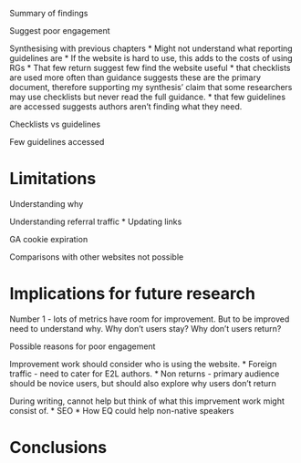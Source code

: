 Summary of findings

Suggest poor engagement

Synthesising with previous chapters
* Might not understand what reporting guidelines are
* If the website is hard to use, this adds to the costs of using RGs
* That few return suggest few find the website useful
* that checklists are used more often than guidance suggests these are the primary document, therefore supporting my synthesis' claim that some researchers may use checklists but never read the full guidance. 
* that few guidelines are accessed suggests authors aren't finding what they need. 

Checklists vs guidelines

Few guidelines accessed

# Limitations


Understanding why

Understanding referral traffic
* Updating links

GA cookie expiration


Comparisons with other websites not possible

# Implications for future research

Number 1 - lots of metrics have room for improvement. But to be improved need to understand why. Why don't users stay? Why don't users return? 

Possible reasons for poor engagement

Improvement work should consider who is using the website. 
* Foreign traffic - need to cater for E2L authors. 
* Non returns - primary audience should be novice users, but should also explore why users don't return 

During writing, cannot help but think of what this imprvement work might consist of. 
* SEO
* How EQ could help non-native speakers


# Conclusions




